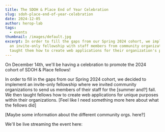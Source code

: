```yaml
---
title: The SDOH & Place End of Year Celebration
slug: sdoh-place-end-of-year-celebration
date: 2024-12-05
author: herop-lab
tags:
  - events
thumbnail: /images/default.jpg
excerpt: In order to fill the gaps from our Spring 2024 cohort, we implemented
  an invite-only fellowship with staff members from community organizations. We
  taught them how to create web applications for their organization's purposes.
---
```

On December 14th, we'll be having a celebration to promote the 2024 cohort of SDOH & Place fellows!

In order to fill in the gaps from our Spring 2024 cohort, we decided to implement an invite-only fellowship where we invited community organizations to send us members of their staff for the \[summer and?] fall. We then taught fellows how to create web applications for unique purposes within their organizations. \[Feel like I need something more here about what the fellows did]

\[Maybe some information about the different community orgs. here?]

We'll be live streaming the event here:

